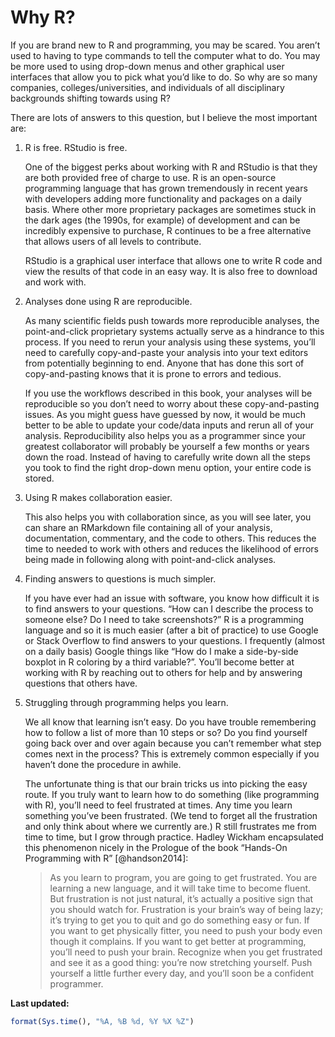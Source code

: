 # Why R? {#whyR}

If you are brand new to R and programming, you may be scared.  You aren't used to having to type commands to tell the computer what to do.  You may be more used to using drop-down menus and other graphical user interfaces that allow you to pick what you'd like to do.  So why are so many companies, colleges/universities, and individuals of all disciplinary backgrounds shifting towards using R?

There are lots of answers to this question, but I believe the most important are:

1. R is free.  RStudio is free.

    One of the biggest perks about working with R and RStudio is that they are both provided free of charge to use.  R is an open-source programming language that has grown tremendously in recent years with developers adding more functionality and packages on a daily basis.  Where other more proprietary packages are sometimes stuck in the dark ages (the 1990s, for example) of development and can be incredibly expensive to purchase, R continues to be a free alternative that allows users of all levels to contribute.
    
    RStudio is a graphical user interface that allows one to write R code and view the results of that code in an easy way.  It is also free to download and work with.
    
2. Analyses done using R are reproducible.

    As many scientific fields push towards more reproducible analyses, the point-and-click proprietary systems actually serve as a hindrance to this process.  If you need to rerun your analysis using these systems, you'll need to carefully copy-and-paste your analysis into your text editors from potentially beginning to end.  Anyone that has done this sort of copy-and-pasting knows that it is prone to errors and tedious.  
    
    If you use the workflows described in this book, your analyses will be reproducible so you don't need to worry about these copy-and-pasting issues.  As you might guess have guessed by now, it would be much better to be able to update your code/data inputs and rerun all of your analysis.  Reproducibility also helps you as a programmer since your greatest collaborator will probably be yourself a few months or years down the road.  Instead of having to carefully write down all the steps you took to find the right drop-down menu option, your entire code is stored.
    
3. Using R makes collaboration easier.

    This also helps you with collaboration since, as you will see later, you can share an RMarkdown file containing all of your analysis, documentation, commentary, and the code to others.  This reduces the time to needed to work with others and reduces the likelihood of errors being made in following along with point-and-click analyses.
    
4. Finding answers to questions is much simpler.

    If you have ever had an issue with software, you know how difficult it is to find answers to your questions.  "How can I describe the process to someone else?  Do I need to take screenshots?"  R is a programming language and so it is much easier (after a bit of practice) to use Google or Stack Overflow to find answers to your questions.  I frequently (almost on a daily basis) Google things like "How do I make a side-by-side boxplot in R coloring by a third variable?".  You'll become better at working with R by reaching out to others for help and by answering questions that others have.
    
5. Struggling through programming helps you learn.

    We all know that learning isn't easy.  Do you have trouble remembering how to follow a list of more than 10 steps or so?  Do you find yourself going back over and over again because you can't remember what step comes next in the process?  This is extremely common especially if you haven't done the procedure in awhile.  
    
    The unfortunate thing is that our brain tricks us into picking the easy route.  If you truly want to learn how to do something (like programming with R), you'll need to feel frustrated at times.  Any time you learn something you've been frustrated.  (We tend to forget all the frustration and only think about where we currently are.)  R still frustrates me from time to time, but I grow through practice.  Hadley Wickham encapsulated this phenomenon nicely in the Prologue of the book "Hands-On Programming with R" [@handson2014]:
    
    > As you learn to program, you are going to get frustrated. You are learning a new language, and it will take time to become fluent. But frustration is not just natural, it’s actually a positive sign that you should watch for. Frustration is your brain’s way of being lazy; it’s trying to get you to quit and go do something easy or fun. If you want to get physically fitter, you need to push your body even though it complains. If you want to get better at programming, you’ll need to push your brain. Recognize when you get frustrated and see it as a good thing: you’re now stretching yourself. Push yourself a little further every day, and you’ll soon be a confident programmer.

**Last updated:**

```r
format(Sys.time(), "%A, %B %d, %Y %X %Z")
```
